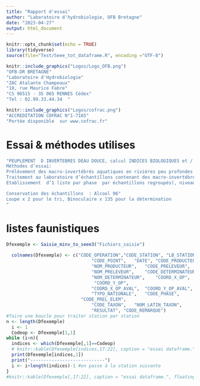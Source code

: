 ```yaml
---
title: "Rapport d'essai"
author: "Laboratoire d'hydrobiologie, OFB Bretagne"
date: "2023-04-27"
output: html_document
---
```



```r
knitr::opts_chunk$set(echo = TRUE)
library(tidyverse)
source(file="Test/Seee_tot_dataframe.R", encoding ="UTF-8")
```


```r

knitr::include_graphics("Logos/Logo_OFB.png")
"OFB-DR BRETAGNE"
"Laboratoire d'Hydrobiologie"  
"ZAC Atalante Champeaux"
"10, rue Maurice Fabre"
"CS 96515 - 35 065 RENNES Cédex"
"Tel : 02.99.33.44.34  "

knitr::include_graphics("Logos/cofrac.png")
"ACCREDITATION COFRAC N°1-7165"  
"Portée disponible  sur www.cofrac.fr"  
```
# Essai & méthodes utilises
```r

"PEUPLEMENT  D INVERTEBRES DEAU DOUCE, calcul INDICES BIOLOGIQUES et / ou METRIQUES (si demandé, outil utilisé et sa version)
Méthodes d’essai: 
Prélèvement des macro-invertébrés aquatiques en rivières peu profondes Norme NF T 90-333 (septembre 2016),
Traitement au laboratoire d’échantillons contenant des macro-invertébrés de cours d’eau Norme NF T 90-388 (Décembre 2020)
Etablissement  d’1 liste par phase  par échantillons regroupés), niveau de détermination taxonomique genre (option B), abondance estimée par taxon (option 2)

Conservation des échantillons  : Alcool 96°
Loupe x 2 pour le tri, Binoculaire x 135 pour la détermination
"
```


# listes faunistiques

```r
Dfexemple <- Saisie_minv_to_seee3("Fichiers_saisie")
  
  colnames(Dfexemple) <- c("CODE_OPERATION","CODE_STATION",	"LB_STATION",
                                "CODE_POINT",	"DATE",	"CODE_PRODUCTEUR",
                                "NOM_PRODUCTEUR",	"CODE_PRELEVEUR",
                                "NOM_PRELEVEUR",	"CODE_DETERMINATEUR",
                                "NOM_DETERMINATEUR",	"COORD_X_OP",
                                 "COORD_Y_OP",
                                "COORD_X_OP_AVAL",	"COORD_Y_OP_AVAL",
                                "TYPO_NATIONALE",	"CODE_PHASE",
                            "CODE_PREL_ELEM",
                                "CODE_TAXON",	"NOM_LATIN_TAXON",
                                "RESULTAT",	"CODE_REMARQUE")
#faire une boucle pour traiter station par station
n <- length(Dfexemple)
  i <- 1
  Codeop <- Dfexemple[1,1]
while (i<n){
  indices <- which(Dfexemple[,1]==Codeop)
  # knitr::kable(Dfexemple[indices,17:22], caption = "essai dataframe.", floating.environment="sidewaystable")
  print(Dfexemple[indices,1])
  print("----------------------------")
  i <- i+length(indices)-1 #on passe à la station suivante
}
#knitr::kable(Dfexemple[,17:22], caption = "essai dataframe.", floating.environment="sidewaystable")
```


